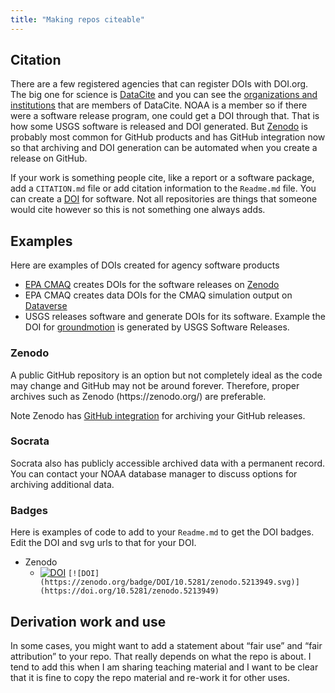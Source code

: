 ```yaml
---
title: "Making repos citeable"
---
```


## Citation

There are a few registered agencies that can register DOIs with DOI.org. The big one for science is [DataCite](https://datacite.org) and you can see the [organizations and institutions](https://datacite.org/members.html) that are members of DataCite. NOAA is a member so if there were a software release program, one could get a DOI through that. That is how some USGS software is released and DOI generated. But [Zenodo](https://zenodo.org/) is probably most common for GitHub products and has GitHub integration now so that archiving and DOI generation can be automated when you create a release on GitHub.

If your work is something people cite, like a report or a software package, add a `CITATION.md` file or add citation information to the `Readme.md` file. You can create a [DOI](https://github.com/Openscapes/2021-noaa-nmfs/wiki/8-DOIs) for software. Not all repositories are things that someone would cite however so this is not something one always adds.

## Examples

Here are examples of DOIs created for agency software products

* [EPA CMAQ](https://github.com/USEPA/CMAQ) creates DOIs for the software releases on [Zenodo](https://zenodo.org/record/5213949#.YTzXW1NuejA)
* EPA CMAQ creates data DOIs for the CMAQ simulation output on [Dataverse](https://dataverse.unc.edu/dataset.xhtml?persistentId=doi:10.15139/S3/PDE4SS)
* USGS releases software and generate DOIs for its software. Example the DOI for [groundmotion](https://github.com/usgs/groundmotion-processing) is generated by USGS Software Releases.

### Zenodo 

A public GitHub repository is an option but not completely ideal as the code may change and GitHub may not be around forever. Therefore, proper archives such as Zenodo (https://zenodo.org/) are preferable.

Note Zenodo has [GitHub integration](https://help.zenodo.org/) for archiving your GitHub releases.

### Socrata 

Socrata also has publicly accessible archived data with a permanent record. You can contact your NOAA database manager to discuss options for archiving additional data. 

### Badges

Here is examples of code to add to your `Readme.md` to get the DOI badges. Edit the DOI and svg urls to that for your DOI.

* Zenodo
  - [![DOI](https://zenodo.org/badge/DOI/10.5281/zenodo.5213949.svg)](https://doi.org/10.5281/zenodo.5213949) `[![DOI](https://zenodo.org/badge/DOI/10.5281/zenodo.5213949.svg)](https://doi.org/10.5281/zenodo.5213949)` 

## Derivation work and use

In some cases, you might want to add a statement about "fair use" and "fair attribution" to your repo. That really depends on what the repo is about. I tend to add this when I am sharing teaching material and I want to be clear that it is fine to copy the repo material and re-work it for other uses.